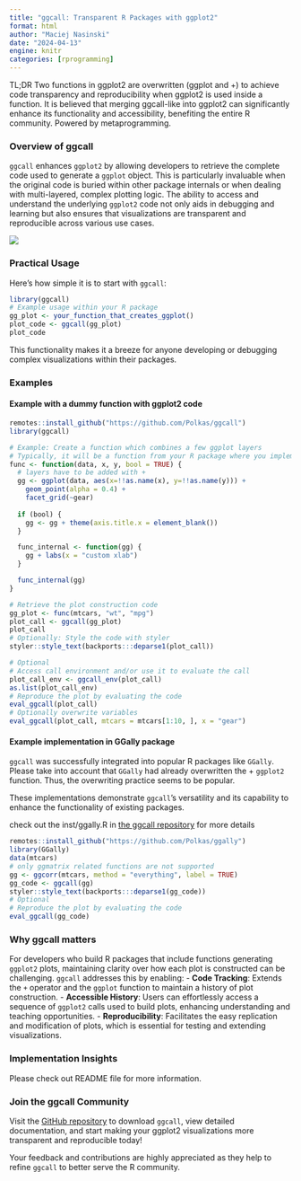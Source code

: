 ```yaml
---
title: "ggcall: Transparent R Packages with ggplot2"
format: html
author: "Maciej Nasinski"
date: "2024-04-13"
engine: knitr
categories: [rprogramming]
---
```


TL;DR Two functions in ggplot2 are overwritten (ggplot and +) to achieve code transparency and reproducibility when ggplot2 is used inside a function. It is believed that merging ggcall-like into ggplot2 can significantly enhance its functionality and accessibility, benefiting the entire R community. Powered by metaprogramming.

### Overview of ggcall

`ggcall` enhances `ggplot2` by allowing developers to retrieve the complete code used to generate a `ggplot` object. This is particularly invaluable when the original code is buried within other package internals or when dealing with multi-layered, complex plotting logic. The ability to access and understand the underlying `ggplot2` code not only aids in debugging and learning but also ensures that visualizations are transparent and reproducible across various use cases.

[![](main.png)](https://github.com/Polkas/ggcall)

### Practical Usage

Here’s how simple it is to start with `ggcall`:

```r
library(ggcall)
# Example usage within your R package
gg_plot <- your_function_that_creates_ggplot()
plot_code <- ggcall(gg_plot)
plot_code
```

This functionality makes it a breeze for anyone developing or debugging complex visualizations within their packages.

### Examples

#### Example with a dummy function with ggplot2 code

```r
remotes::install_github("https://github.com/Polkas/ggcall")
library(ggcall)

# Example: Create a function which combines a few ggplot layers
# Typically, it will be a function from your R package where you implemented ggcall
func <- function(data, x, y, bool = TRUE) {
  # layers have to be added with +
  gg <- ggplot(data, aes(x=!!as.name(x), y=!!as.name(y))) +
    geom_point(alpha = 0.4) +
    facet_grid(~gear)
    
  if (bool) {
    gg <- gg + theme(axis.title.x = element_blank())
  }

  func_internal <- function(gg) {
    gg + labs(x = "custom xlab")
  }

  func_internal(gg)
}

# Retrieve the plot construction code
gg_plot <- func(mtcars, "wt", "mpg")
plot_call <- ggcall(gg_plot)
plot_call
# Optionally: Style the code with styler
styler::style_text(backports:::deparse1(plot_call))

# Optional
# Access call environment and/or use it to evaluate the call
plot_call_env <- ggcall_env(plot_call)
as.list(plot_call_env)
# Reproduce the plot by evaluating the code
eval_ggcall(plot_call)
# Optionally overwrite variables
eval_ggcall(plot_call, mtcars = mtcars[1:10, ], x = "gear")
```

#### Example implementation in GGally package

`ggcall` was successfully integrated into popular R packages like `GGally`. Please take into account that `GGally` had already overwritten the + `ggplot2` function. Thus, the overwriting practice seems to be popular.

These implementations demonstrate `ggcall`’s versatility and its capability to enhance the functionality of existing packages.

check out the inst/ggally.R in [the ggcall repository](https://github.com/Polkas/ggcall) for more details

```r
remotes::install_github("https://github.com/Polkas/ggally")
library(GGally)
data(mtcars)
# only ggmatrix related functions are not supported
gg <- ggcorr(mtcars, method = "everything", label = TRUE)
gg_code <- ggcall(gg)
styler::style_text(backports:::deparse1(gg_code))
# Optional
# Reproduce the plot by evaluating the code
eval_ggcall(gg_code)
```

### Why ggcall matters

For developers who build R packages that include functions generating `ggplot2` plots, maintaining clarity over how each plot is constructed can be challenging. `ggcall` addresses this by enabling:
- **Code Tracking**: Extends the `+` operator and the `ggplot` function to maintain a history of plot construction.
- **Accessible History**: Users can effortlessly access a sequence of `ggplot2` calls used to build plots, enhancing understanding and teaching opportunities.
- **Reproducibility**: Facilitates the easy replication and modification of plots, which is essential for testing and extending visualizations.

### Implementation Insights

Please check out README file for more information.

### Join the ggcall Community

Visit the [GitHub repository](https://github.com/Polkas/ggcall) to download `ggcall`, view detailed documentation, and start making your ggplot2 visualizations more transparent and reproducible today!

Your feedback and contributions are highly appreciated as they help to refine `ggcall` to better serve the R community.
